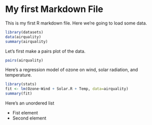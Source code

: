My first Markdown File
========================

This is my first R markdown file.
Here we're going to load some data.

```r
library(datasets)
data(airquality)
summary(airquality)
```

Let's first make a pairs plot of the data.

```r
pairs(airquality)
```
Here's a regression model of ozone on wind, solar radiation, and temperature. 

```r
library(stats)
fit <- lm(Ozone~Wind + Solar.R + Temp, data=airquality)
summary(fit)
```

Here's an unordered list

* Fist element
* Second element